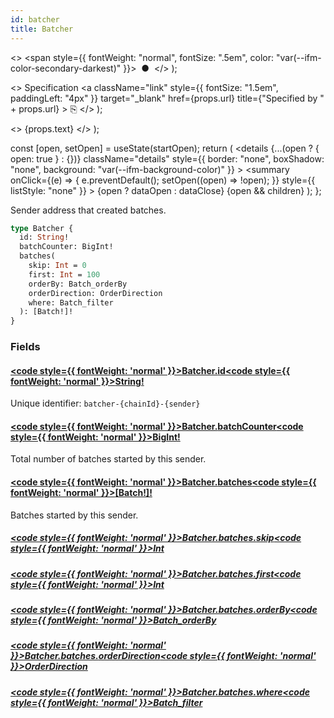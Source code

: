 ```yaml
---
id: batcher
title: Batcher
---
```


<head>
  <meta content="noindex" name="robots" />
  <meta charset="utf-8" />
</head>

  <>
    <span style={{ fontWeight: "normal", fontSize: ".5em", color: "var(--ifm-color-secondary-darkest)" }}>
      &nbsp;●&nbsp;
    </span>
  </>
);

  <>
    Specification
    <a
      className="link"
      style={{ fontSize: "1.5em", paddingLeft: "4px" }}
      target="_blank"
      href={props.url}
      title={"Specified by " + props.url}
    >
      ⎘
    </a>
  </>
);

  <>
    <span className={props.class}>{props.text}</span>
  </>
);


  const [open, setOpen] = useState(startOpen);
  return (
    <details
      {...(open ? { open: true } : {})}
      className="details"
      style={{ border: "none", boxShadow: "none", background: "var(--ifm-background-color)" }}
    >
      <summary
        onClick={(e) => {
          e.preventDefault();
          setOpen((open) => !open);
        }}
        style={{ listStyle: "none" }}
      >
        {open ? dataOpen : dataClose}
      </summary>
      {open && children}
    </details>
  );
};

Sender address that created batches.

```graphql
type Batcher {
  id: String!
  batchCounter: BigInt!
  batches(
    skip: Int = 0
    first: Int = 100
    orderBy: Batch_orderBy
    orderDirection: OrderDirection
    where: Batch_filter
  ): [Batch!]!
}
```

### Fields

#### [<code style={{ fontWeight: 'normal' }}>Batcher.<b>id</b></code>](#)<Bullet />[<code style={{ fontWeight: 'normal' }}><b>String!</b></code>](/docs/api/airdrops/graphql/the-graph/scalars/string.mdx) <Badge class="badge badge--secondary badge--non_null" text="non-null"/> <Badge class="badge badge--secondary " text="scalar"/>

Unique identifier: `batcher-{chainId}-{sender}`

#### [<code style={{ fontWeight: 'normal' }}>Batcher.<b>batchCounter</b></code>](#)<Bullet />[<code style={{ fontWeight: 'normal' }}><b>BigInt!</b></code>](/docs/api/airdrops/graphql/the-graph/scalars/big-int.mdx) <Badge class="badge badge--secondary badge--non_null" text="non-null"/> <Badge class="badge badge--secondary " text="scalar"/>

Total number of batches started by this sender.

#### [<code style={{ fontWeight: 'normal' }}>Batcher.<b>batches</b></code>](#)<Bullet />[<code style={{ fontWeight: 'normal' }}><b>[Batch!]!</b></code>](/docs/api/airdrops/graphql/the-graph/objects/batch.mdx) <Badge class="badge badge--secondary badge--non_null" text="non-null"/> <Badge class="badge badge--secondary " text="object"/>

Batches started by this sender.

##### [<code style={{ fontWeight: 'normal' }}>Batcher.batches.<b>skip</b></code>](#)<Bullet />[<code style={{ fontWeight: 'normal' }}><b>Int</b></code>](/docs/api/airdrops/graphql/the-graph/scalars/int.mdx) <Badge class="badge badge--secondary " text="scalar"/>

##### [<code style={{ fontWeight: 'normal' }}>Batcher.batches.<b>first</b></code>](#)<Bullet />[<code style={{ fontWeight: 'normal' }}><b>Int</b></code>](/docs/api/airdrops/graphql/the-graph/scalars/int.mdx) <Badge class="badge badge--secondary " text="scalar"/>

##### [<code style={{ fontWeight: 'normal' }}>Batcher.batches.<b>orderBy</b></code>](#)<Bullet />[<code style={{ fontWeight: 'normal' }}><b>Batch_orderBy</b></code>](/docs/api/airdrops/graphql/the-graph/enums/batch-order-by.mdx) <Badge class="badge badge--secondary " text="enum"/>

##### [<code style={{ fontWeight: 'normal' }}>Batcher.batches.<b>orderDirection</b></code>](#)<Bullet />[<code style={{ fontWeight: 'normal' }}><b>OrderDirection</b></code>](/docs/api/airdrops/graphql/the-graph/enums/order-direction.mdx) <Badge class="badge badge--secondary " text="enum"/>

##### [<code style={{ fontWeight: 'normal' }}>Batcher.batches.<b>where</b></code>](#)<Bullet />[<code style={{ fontWeight: 'normal' }}><b>Batch_filter</b></code>](/docs/api/airdrops/graphql/the-graph/inputs/batch-filter.mdx) <Badge class="badge badge--secondary " text="input"/>
